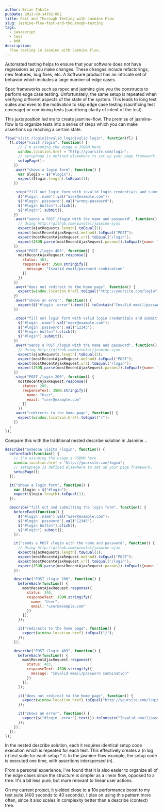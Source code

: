 ```yaml
---
author: Brian Takita
pubDate: 2013-09-14T02:00Z
title: Fast and Thorough Testing with Jasmine Flow
slug: jasmine-flow-fast-and-thourough-testing
tags:
  - javascript
  - test
  - bdd
description:
  Flow testing in Jasmine with Jasmine Flow.
---
```


Automated testing helps to ensure that your software does not have regressions as you make changes. These changes 
include refactorings, new features, bug fixes, etc. A Software product has an intricate set of behavior which
includes a large number of edge cases.

<p>
	<Van dom={
		V_fragment({ ctx },
			`I'm a `,
			a({ ctx, href: '/posts/automated-black-box-testing' },
				'fan of black box'),
			` testing, because it is decoupled from the implementation. The implication is the `,
			V_atb({ ctx,
				href: 'http://briantakita.wordpress.com/2013/09/15/why-its-better-to-strive-toward-accomplishment-rather-than-method/'
			},
				b('what'),
				` is verified, rather than the `,
				b('how')),
			`.`)
	}/>
</p>

Spec frameworks such as rspec and jasmine give you the constructs to perform edge case testing. Unfortunately, the
same setup is repeated when verifying different aspects of the state of the system. This leads to long test suites
and even to the motivation to skip edge case testing (sacrificing test coverage) or combining tests (sacrificing
clarity of intent of the test).

This juxtaposition led me to create jasmine-flow. The premise of jasmine-flow is to organize tests into a series of
steps which you can make assertions up reaching a certain state.

```js
flow("visit /login|invalid login|valid login", function(fl) {
  fl.step("visit /login", function() {
      // I'm assuming the usage a JSDOM here
      window.location.href = "http://yoursite.com/login";
      // setupPage is defined elsewhere to set up your page framework.
      setupPage();
    })
    .aver("shows a login form", function() {
      var $login = $("#login");
      expect($login.length).toEqual(1);
    })

    .step("fill out login form with invalid login credentials and submit", function() {
      $("#login .name").val("user@example.com");
      $("#login .password").val("wrong-password");
      $("#login button").click();
      $("#login").submit();
    })
    .aver("sends a POST /login with the name and password", function() {
      // Using http://github.com/pivotal/jasmine-ajax
      expect(ajaxRequests.length).toEqual(1);
      expect(mostRecentAjaxRequest.method).toEqual("POST");
      expect(mostRecentAjaxRequest.url).toEqual("/login");
      expect(JSON.parse(mostRecentAjaxRequest.params)).toEqual({name: "user@example.com", password: "wrong-password"});
    })
    .step("POST /login 403", function() {
      mostRecentAjaxRequest.response({
        status: 403,
        responseText: JSON.stringify({
          message: "Invalid email/password combination"
        })
      })
    })
    .aver("does not redirect to the home page", function() {
      expect(window.location.href).toEqual("http://yoursite.com/login");
    })
    .aver("shows an error", function() {
      expect($("#login .error").text()).toContain("Invalid email/password combination");
    })

    .step("fill out login form with valid login credentials and submit", function() {
      $("#login .name").val("user@example.com");
      $("#login .password").val("12345");
      $("#login button").click();
      $("#login").submit();
    })
    .aver("sends a POST /login with the name and password", function() {
      // Using http://github.com/pivotal/jasmine-ajax
      expect(ajaxRequests.length).toEqual(2);
      expect(mostRecentAjaxRequest.method).toEqual("POST");
      expect(mostRecentAjaxRequest.url).toEqual("/login");
      expect(JSON.parse(mostRecentAjaxRequest.params)).toEqual({name: "user@example.com", password: "12345"});
    })
    .step("POST /login 200", function() {
      mostRecentAjaxRequest.response({
        status: 200,
        responseText: JSON.stringify({
          name: "User",
          email: "user@example.com"
        })
      })
    .aver("redirects to the home page", function() {
      expect(window.location.href).toEqual("/");
    })
  ;
});
```

Compare this with the traditional nested describe solution in Jasmine...

```js
describe("Someone visits /login", function() {
  beforeEach(function() {
    // I'm assuming the usage a JSDOM here
    window.location.href = "http://yoursite.com/login";
    // setupPage is defined elsewhere to set up your page framework.
    setupPage();
  });

  it("shows a login form", function() {
    var $login = $("#login");
    expect($login.length).toEqual(1);
  });

  describe("fill out and submitting the login form", function() {
    beforeEach(function() {
      $("#login .name").val("user@example.com");
      $("#login .password").val("12345");
      $("#login button").click();
      $("#login").submit();
    });

    it("sends a POST /login with the name and password", function() {
      // Using http://github.com/pivotal/jasmine-ajax
      expect(ajaxRequests.length).toEqual(1);
      expect(mostRecentAjaxRequest.method).toEqual("POST");
      expect(mostRecentAjaxRequest.url).toEqual("/login");
      expect(JSON.parse(mostRecentAjaxRequest.params)).toEqual({name: "user@example.com", password: "12345"});
    });

    describe("POST /login 200", function() {
      beforeEach(function() {
        mostRecentAjaxRequest.response({
          status: 200,
          responseText: JSON.stringify({
            name: "User",
            email: "user@example.com"
          })
        });
      });

      it("redirects to the home page", function() {
        expect(window.location.href).toEqual("/");
      });
    });

    describe("POST /login 403", function() {
      beforeEach(function() {
        mostRecentAjaxRequest.response({
          status: 403,
          responseText: JSON.stringify({
            message: "Invalid email/password combination"
          })
        });
      });

      it("does not redirect to the home page", function() {
        expect(window.location.href).toEqual("http://yoursite.com/login");
      });

      it("shows an error", function() {
        expect($("#login .error").text()).toContain("Invalid email/password combination");
      });
    });
  });
});
```

In the nested describe solution, each it requires identical setup code execution which is repeated for each test.
This effectively creates a (n log n) test suite for each setup * it. In the jasmine-flow example, the setup code is
executed one time, with assertions interspersed (n).

From a personal experience, I've found that it is also easier to organize all of the edge cases since the structure
is simpler as a linear flow, opposed to a tree. It's a bit less pure, but more relevant to linear user actions.

On my current project, it yielded close to a 10x performance boost to my test suite (400 seconds to 40 seconds). I
plan on using this pattern more often, since it also scales in complexity better than a describe (context) tree.
